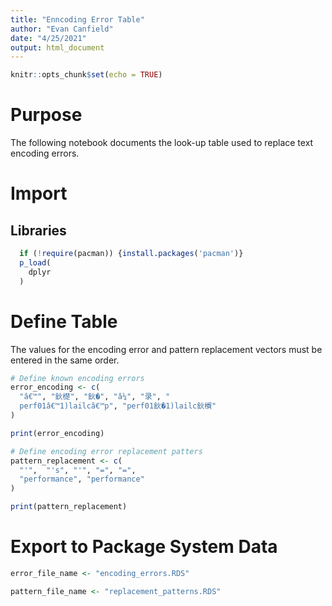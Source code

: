 ```yaml
---
title: "Enncoding Error Table"
author: "Evan Canfield"
date: "4/25/2021"
output: html_document
---
```


```r
knitr::opts_chunk$set(echo = TRUE)
```

# Purpose
The following notebook documents the look-up table used to replace text encoding errors.

# Import
## Libraries
```r
  if (!require(pacman)) {install.packages('pacman')}
  p_load(
    dplyr
  )
```

# Define Table
The values for the encoding error and pattern replacement vectors must be entered in the same order.
```r
# Define known encoding errors
error_encoding <- c(
  "â€™", "鈥檚", "鈥�", "â¼", "录", "
  perf01â€™1)lailcâ€™p", "perf01鈥�1)lailc鈥橮"
)

print(error_encoding)

# Define encoding error replacement patters
pattern_replacement <- c(
  "'",  "'s", "'", "=", "=",
  "performance", "performance"
)

print(pattern_replacement)
```

# Export to Package System Data
```r
error_file_name <- "encoding_errors.RDS"

pattern_file_name <- "replacement_patterns.RDS"
```


